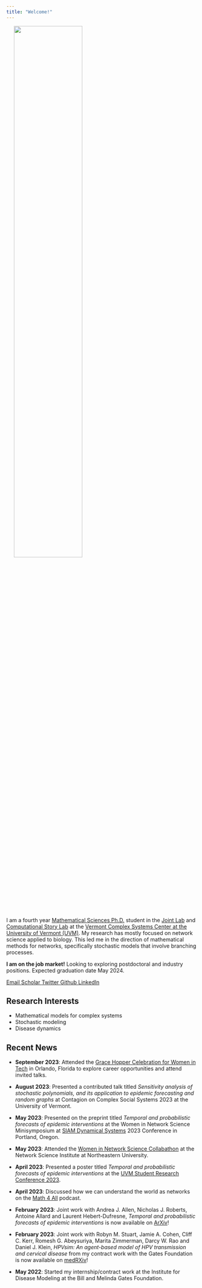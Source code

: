 ```yaml
---
title: "Welcome!"
---
```


<img src="/images/headshot.jpg" width="60%" hspace="20" align="center">

I am a fourth year [Mathematical Sciences Ph.D.](https://www.uvm.edu/cems/mathstat) student in the [Joint Lab](https://joint-lab.github.io/) and [Computational Story Lab](https://compstorylab.org/) at the [Vermont Complex Systems Center at the University of Vermont (UVM)](https://vermontcomplexsystems.org/). My research has mostly focused on network science applied to biology. This led me in the direction of mathematical methods for networks, specifically stochastic models that involve branching processes. 

**I am on the job market!** Looking to exploring postdoctoral and industry positions. Expected graduation date May 2024.


::: {.column-page-inset .text-center}
```{=html}
<a class="btn btn-outline-dark", href="mailto:mariah.boudreau@uvm.edu" target="_blank" rel="noopener noreferrer">
    <i class="ai bi-envelope" role='img' aria-label='Email'></i> Email
</a>
<a class="btn btn-outline-dark", href="https://scholar.google.com/citations?user=yYcYoIMAAAAJ&hl=en" target="_blank" rel="noopener noreferrer">
    <i class="ai ai-google-scholar" role='img' aria-label='Google Scholar'></i> Scholar
</a>
<a class="btn btn-outline-dark", href="https://twitter.com/MariahBoudreau"target="_blank" rel="noopener noreferrer">
    <i class="bi bi-twitter" role='img' aria-label='Twitter'></i> Twitter
</a>
<a class="btn btn-outline-dark", href="https://github.com/mariahcboudreau" target="_blank" rel="noopener noreferrer">
    <i class="bi bi-github" role='img' aria-label='Github'></i> Github
</a>
<a class="btn btn-outline-dark", href="https://www.linkedin.com/in/mariah-boudreau-940291147/" target="_blank" rel="noopener noreferrer">
    <i class="bi bi-linkedin" role='img' aria-label='LinkedIn'></i> LinkedIn
</a>
```
:::

## Research Interests
* Mathematical models for complex systems
* Stochastic modeling
* Disease dynamics

## Recent News

* **September 2023**: Attended the [Grace Hopper Celebration for Women in Tech](https://ghc.anitab.org/) in Orlando, Florida to explore career opportunities and attend invited talks.

* **August 2023**: Presented a contributed talk titled *Sensitivity analysis of stochastic polynomials, and its application to epidemic forecasting and random graphs* at Contagion on Complex Social Systems 2023 at the University of Vermont. 

* **May 2023**: Presented on the preprint titled *Temporal and probabilistic forecasts of epidemic interventions* at the Women in Network Science Minisymposium at [SIAM Dynamical Systems](https://www.siam.org/conferences/cm/conference/ds23) 2023 Conference in Portland, Oregon.

* **May 2023**: Attended the [Women in Network Science Collabathon](https://sites.google.com/view/womeninnetworkscience/meetings/collabathon-2023) at the Network Science Institute at Northeastern University. 

* **April 2023**: Presented a poster titled *Temporal and probabilistic forecasts of epidemic interventions* at the [UVM Student Research Conference 2023](https://www.uvm.edu/four/uvm-src-2023). 

* **April 2023**: Discussed how we can understand the world as networks on the [Math 4 All](https://www.youtube.com/watch?v=XuA3uKH3uRI&t=1108s) podcast. 

* **February 2023**: Joint work with Andrea J. Allen, Nicholas J. Roberts, Antoine Allard and Laurent Hebert-Dufresne, *Temporal and probabilistic forecasts of epidemic interventions* is now available on [ArXiv](https://arxiv.org/abs/2302.03210)!

* **February 2023**: Joint work with Robyn M. Stuart, Jamie A. Cohen, Cliff C. Kerr, Romesh G. Abeysuriya, Marita Zimmerman, Darcy W. Rao and Daniel J. Klein, *HPVsim: An agent-based model of HPV transmission and cervical disease* from my contract work with the Gates Foundation is now available on [medRXiv](https://www.medrxiv.org/content/10.1101/2023.02.01.23285356v1.full.pdf+html)!

* **May 2022**: Started my internship/contract work at the Institute for Disease Modeling at the Bill and Melinda Gates Foundation. 

